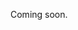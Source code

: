 
<SEO
  title="Crypto Wallets Are Dead. Long Live Crypto Wallets"
  description="Ethereum as it currently stands is unscalable and will never see the light of mass platform adoption."
  path="/entries/crypto-wallets-are-dead-long-live-crypto-wallets"
  type="article"
  published="2020-07-23"
/>

<PostDetails
  title="Crypto Wallets Are Dead. Long Live Crypto Wallets"
  date="July 23, 2020"
  dateTime="2020-07-23"
  topic="Crypto"
/>

Coming soon.
